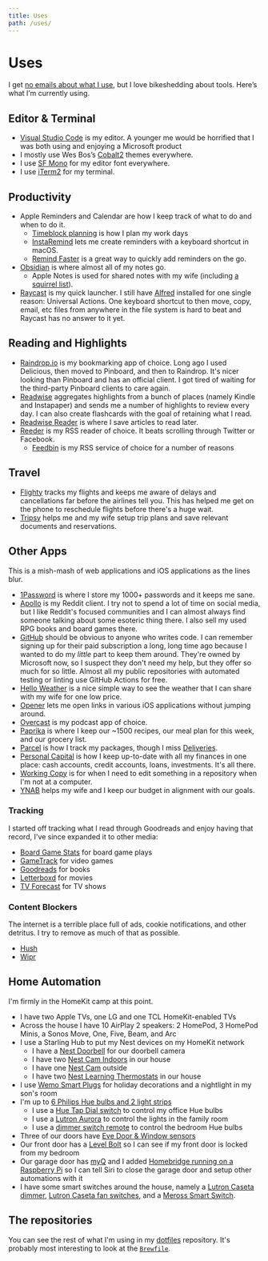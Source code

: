 ```yaml
---
title: Uses
path: /uses/
---
```


# Uses

I get [no emails about what I use](https://wesbos.com/uses/), but I love bikeshedding about tools. Here’s what I’m currently using.

## Editor & Terminal

- [Visual Studio Code](https://code.visualstudio.com) is my editor. A younger me would be horrified that I was both using and enjoying a Microsoft product
- I mostly use Wes Bos’s [Cobalt2](https://marketplace.visualstudio.com/items?itemName=wesbos.theme-cobalt2) themes everywhere.
- I use [SF Mono](https://developer.apple.com/fonts/) for my editor font everywhere.
- I use [iTerm2](https://iterm2.com) for my terminal.

## Productivity

- Apple Reminders and Calendar are how I keep track of what to do and when to do it.
	- [Timeblock planning](https://www.calnewport.com/blog/2013/12/21/deep-habits-the-importance-of-planning-every-minute-of-your-work-day/) is how I plan my work days
	- [InstaRemind](https://apps.apple.com/us/app/instaremind/id1492317385?mt=12) lets me create reminders with a keyboard shortcut in macOS.
	- [Remind Faster](https://apps.apple.com/us/app/remind-me-faster/id985555908) is a great way to quickly add reminders on the go.
- [Obsidian](https://obsidian.md) is where almost all of my notes go.
	- Apple Notes is used for shared notes with my wife (including [a squirrel list](https://hachyderm.io/@chrisgervais/109717525272033823)).
- [Raycast](https://www.raycast.com) is my quick launcher. I still have [Alfred](https://www.alfredapp.com) installed for one single reason: Universal Actions. One keyboard shortcut to then move, copy, email, etc files from anywhere in the file system is hard to beat and Raycast has no answer to it yet.

## Reading and Highlights

- [Raindrop.io](https://raindrop.io) is my bookmarking app of choice. Long ago I used Delicious, then moved to Pinboard, and then to Raindrop. It's nicer looking than Pinboard and has an official client. I got tired of waiting for the third-party Pinboard clients to care again.
- [Readwise](https://readwise.io) aggregates highlights from a bunch of places (namely Kindle and Instapaper) and sends me a number of highlights to review every day. I can also create flashcards with the goal of retaining what I read.
- [Readwise Reader](https://readwise.io/read) is where I save articles to read later.
- [Reeder](https://www.reederapp.com/) is my RSS reader of choice. It beats scrolling through Twitter or Facebook.
	- [Feedbin](https://feedbin.com) is my RSS service of choice for <Link to='/2021-02-17-rss-isnt-dead/'>a number of reasons</Link>

## Travel

- [Flighty](https://www.flightyapp.com) tracks my flights and keeps me aware of delays and cancellations far before the airlines tell you. This has helped me get on the phone to reschedule flights before there's a huge wait.
- [Tripsy](https://tripsy.app) helps me and my wife setup trip plans and save relevant documents and reservations.

## Other Apps

This is a mish-mash of web applications and iOS applications as the lines blur.

- [1Password](https://1password.com) is where I store my 1000+ passwords and it keeps me sane.
- [Apollo](https://apolloapp.io) is my Reddit client. I try not to spend a lot of time on social media, but I like Reddit's focused communities and I can almost always find someone talking about some esoteric thing there. I also sell my used RPG books and board games there.
- [GitHub](https://github.com) should be obvious to anyone who writes code. I can remember signing up for their paid subscription a long, long time ago because I wanted to do my _little_ part to keep them around. They're owned by Microsoft now, so I suspect they don't need my help, but they offer so much for so little. Almost all my public repositories with automated testing or linting use GitHub Actions for free.
- [Hello Weather](https://helloweather.com) is a nice simple way to see the weather that I can share with my wife for one low price.
- [Opener](https://apps.apple.com/us/app/opener-open-links-in-apps/id989565871) lets me open links in various iOS applications without jumping around.
- [Overcast](https://overcast.fm/) is my podcast app of choice.
- [Paprika](https://www.paprikaapp.com) is where I keep our ~1500 recipes, our meal plan for this week, and our grocery list.
- [Parcel](https://parcel.app) is how I track my packages, though I miss [Deliveries](https://deliveries.app/en.html).
- [Personal Capital](https://www.personalcapital.com) is how I keep up-to-date with all my finances in one place: cash accounts, credit accounts, loans, investments. It's all there.
- [Working Copy](https://workingcopyapp.com) is for when I need to edit something in a repository when I'm not at a computer.
- [YNAB](https://app.youneedabudget.com) helps my wife and I keep our budget in alignment with our goals.

### Tracking

I started off tracking what I read through Goodreads and enjoy having that record, I've since expanded it to other media:

- [Board Game Stats](https://www.bgstatsapp.com) for board game plays
- [GameTrack](https://gametrack.app/user/wesbaker/) for video games
- [Goodreads](https://www.goodreads.com/user/show/3457168-wes-baker) for books
- [Letterboxd](https://letterboxd.com/wesbaker/) for movies
- [TV Forecast](https://tvforecastapp.com) for TV shows

### Content Blockers

The internet is a terrible place full of ads, cookie notifications, and other detritus. I try to remove as much of that as possible.

- [Hush](https://oblador.github.io/hush/)
- [Wipr](https://giorgiocalderolla.com/wipr.html)

## Home Automation

I'm firmly in the HomeKit camp at this point.

- I have two Apple TVs, one LG and one TCL HomeKit-enabled TVs
- Across the house I have 10 AirPlay 2 speakers: 2 HomePod, 3 HomePod Minis, a Sonos Move, One, Five, Beam, and Arc
- I use a Starling Hub to put my Nest devices on my HomeKit network
	- I have a [Nest Doorbell](https://store.google.com/product/nest_doorbell?hl=en-US&pli=1) for our doorbell camera
	- I have two [Nest Cam Indoors](https://store.google.com/us/magazine/compare_cameras) in our house
	- I have one [Nest Cam](https://store.google.com/product/nest_cam_battery?hl=en-US) outside
	- I have two [Nest Learning Thermostats](https://store.google.com/us/product/nest_learning_thermostat_3rd_gen) in our house
- I use [Wemo Smart Plugs](https://www.belkin.com/us/p/P-F7C063/) for holiday decorations and a nightlight in my son's room
- I'm up to [6 Philips Hue bulbs and 2 light strips](https://www.philips-hue.com/en-us/products/all-products#filters=BULBS_SU)
	- I use a [Hue Tap Dial switch](https://www.philips-hue.com/en-us/p/hue-tap-dial-switch/046677578800) to control my office Hue bulbs
	- I use a [Lutron Aurora](https://www.lutron.com/en-US/products/pages/standalonecontrols/dimmers-switches/smartbulbdimmer/overview.aspx) to control the lights in the family room
	- I use a [dimmer switch remote](https://www.philips-hue.com/en-us/p/hue-dimmer-switch/046677473372) to control the bedroom Hue bulbs
- Three of our doors have [Eve Door & Window sensors](https://www.evehome.com/en/eve-door-window)
- Our front door has a [Level Bolt](https://level.co/products/bolt) so I can see if my front door is locked from my bedroom
- Our garage door has [myQ](https://www.myq.com) and I added [Homebridge running on a Raspberry Pi](https://homebridge.io) so I can tell Siri to close the garage door and setup other automations with it
- I have some smart switches around the house, namely a [Lutron Caseta dimmer](https://www.casetawireless.com/products/dimmers-switches), [Lutron Caseta fan switches](https://www.casetawireless.com/us/en/products/dimmers-switches), and a [Meross Smart Switch](https://www.meross.com/product/23/article/).

## The repositories

You can see the rest of what I'm using in my [dotfiles](https://github.com/wesbaker/dotfiles) repository. It's probably most interesting to look at the [`Brewfile`](https://github.com/wesbaker/dotfiles/blob/main/Brewfile).

